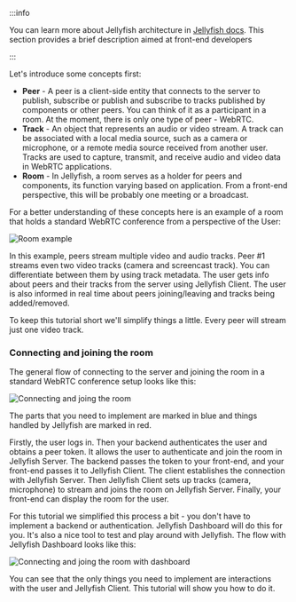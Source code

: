 :::info

You can learn more about Jellyfish architecture in [Jellyfish
docs](/). This section provides a
brief description aimed at front-end developers

:::

Let's introduce some concepts first:

- **Peer** - A peer is a client-side entity that connects to the server to
  publish, subscribe or publish and subscribe to tracks published by components
  or other peers. You can think of it as a participant in a room. At the moment,
  there is only one type of peer - WebRTC.
- **Track** - An object that represents an audio or video stream. A track can be
  associated with a local media source, such as a camera or microphone, or a
  remote media source received from another user. Tracks are used to capture,
  transmit, and receive audio and video data in WebRTC applications.
- **Room** - In Jellyfish, a room serves as a holder for peers and components,
  its function varying based on application. From a front-end perspective, this will
  be probably one meeting or a broadcast.

For a better understanding of these concepts here is an example of a room that
holds a standard WebRTC conference from a perspective of the User:

![Room example](/img/tutorials/room_example.png)

In this example, peers stream multiple video and audio tracks. Peer #1 streams
even two video tracks (camera and screencast track). You can differentiate
between them by using track metadata. The user gets info about peers and their
tracks from the server using Jellyfish Client. The user is also informed in real
time about peers joining/leaving and tracks being added/removed.

To keep this tutorial short we'll simplify things a little. Every peer will stream just one
video track.

### Connecting and joining the room

The general flow of connecting to the server and joining the room in a standard
WebRTC conference setup looks like this:

![Connecting and joing the room](/img/tutorials/connection.png)

The parts that you need to implement are marked in blue and things handled by
Jellyfish are marked in red.

Firstly, the user logs in. Then your backend authenticates the user and obtains
a peer token. It allows the user to authenticate and join the room in Jellyfish
Server. The backend passes the token to your front-end, and your front-end passes
it to Jellyfish Client. The client establishes the connection with Jellyfish
Server. Then Jellyfish Client sets up tracks (camera, microphone) to stream and
joins the room on Jellyfish Server. Finally, your front-end can display the room
for the user.

For this tutorial we simplified this process a bit - you don't have to implement
a backend or authentication. Jellyfish Dashboard will do this for you. It's also
a nice tool to test and play around with Jellyfish. The flow with Jellyfish Dashboard looks like this:

![Connecting and joing the room with dashboard](/img/tutorials/dashboard_connection.png)

You can see that the only things you need to implement are interactions with the
user and Jellyfish Client. This tutorial will show you how to do it.
